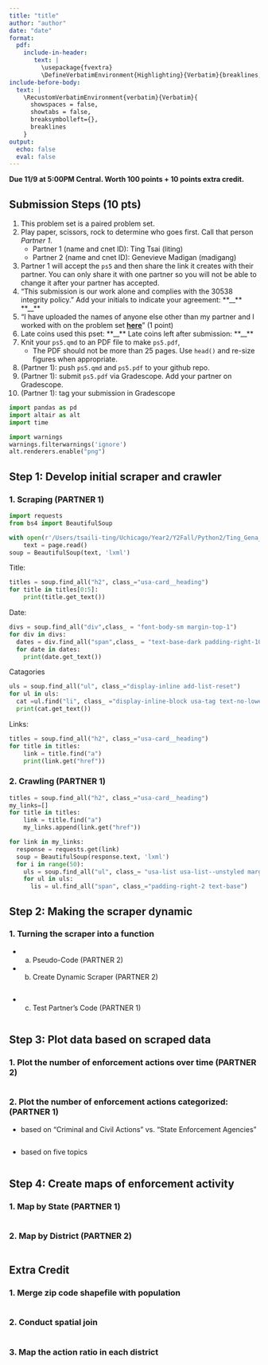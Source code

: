 ```yaml
---
title: "title"
author: "author"
date: "date"
format: 
  pdf:
    include-in-header: 
       text: |
         \usepackage{fvextra}
         \DefineVerbatimEnvironment{Highlighting}{Verbatim}{breaklines,commandchars=\\\{\}}
include-before-body:
  text: |
    \RecustomVerbatimEnvironment{verbatim}{Verbatim}{
      showspaces = false,
      showtabs = false,
      breaksymbolleft={},
      breaklines
    }
output:
  echo: false
  eval: false
---
```


**Due 11/9 at 5:00PM Central. Worth 100 points + 10 points extra credit.**

## Submission Steps (10 pts)
1. This problem set is a paired problem set.
2. Play paper, scissors, rock to determine who goes first. Call that person *Partner 1*.
    - Partner 1 (name and cnet ID): Ting Tsai (liting)
    - Partner 2 (name and cnet ID): Genevieve Madigan (madigang)
3. Partner 1 will accept the `ps5` and then share the link it creates with their partner. You can only share it with one partner so you will not be able to change it after your partner has accepted. 
4. "This submission is our work alone and complies with the 30538 integrity policy." Add your initials to indicate your agreement: \*\*\_\_\*\* \*\*\_\_\*\*
5. "I have uploaded the names of anyone else other than my partner and I worked with on the problem set **[here](https://docs.google.com/forms/d/185usrCREQaUbvAXpWhChkjghdGgmAZXA3lPWpXLLsts/edit)**"  (1 point)
6. Late coins used this pset: \*\*\_\_\*\* Late coins left after submission: \*\*\_\_\*\*
7. Knit your `ps5.qmd` to an PDF file to make `ps5.pdf`, 
    * The PDF should not be more than 25 pages. Use `head()` and re-size figures when appropriate. 
8. (Partner 1): push  `ps5.qmd` and `ps5.pdf` to your github repo.
9. (Partner 1): submit `ps5.pdf` via Gradescope. Add your partner on Gradescope.
10. (Partner 1): tag your submission in Gradescope

\newpage

```python
import pandas as pd
import altair as alt
import time

import warnings 
warnings.filterwarnings('ignore')
alt.renderers.enable("png")
```


## Step 1: Develop initial scraper and crawler

### 1. Scraping (PARTNER 1)

```python
import requests
from bs4 import BeautifulSoup
```

```python
with open(r'/Users/tsaili-ting/Uchicago/Year2/Y2Fall/Python2/Ting_Gena_PS5/Enforcement Actions.html', 'r') as page:
    text = page.read()
soup = BeautifulSoup(text, 'lxml')
```

Title:
```python
titles = soup.find_all("h2", class_="usa-card__heading")
for title in titles[0:5]:
    print(title.get_text())
```

Date:

```python
divs = soup.find_all("div",class_ = "font-body-sm margin-top-1")
for div in divs:
  dates = div.find_all("span",class_ = "text-base-dark padding-right-105")
  for date in dates:
    print(date.get_text())
```

Catagories

```python
uls = soup.find_all("ul", class_="display-inline add-list-reset")
for ul in uls:
  cat =ul.find("li", class_ ="display-inline-block usa-tag text-no-lowercase text-base-darkest bg-base-lightest margin-right-1")
  print(cat.get_text())
```

Links:

```python
titles = soup.find_all("h2", class_="usa-card__heading")
for title in titles:
    link = title.find("a")
    print(link.get("href"))
```

### 2. Crawling (PARTNER 1)

```python
titles = soup.find_all("h2", class_="usa-card__heading")
my_links=[]
for title in titles:
    link = title.find("a")
    my_links.append(link.get("href"))
```

```python
for link in my_links:
  response = requests.get(link)
  soup = BeautifulSoup(response.text, 'lxml')
  for i in range(50):
    uls = soup.find_all("ul", class_= "usa-list usa-list--unstyled margin-y-2")
    for ul in uls:
      lis = ul.find_all("span", class_="padding-right-2 text-base")

```

## Step 2: Making the scraper dynamic

### 1. Turning the scraper into a function 

* a. Pseudo-Code (PARTNER 2)


* b. Create Dynamic Scraper (PARTNER 2)

```python

```

* c. Test Partner's Code (PARTNER 1)

```python

```

## Step 3: Plot data based on scraped data

### 1. Plot the number of enforcement actions over time (PARTNER 2)

```python

```

### 2. Plot the number of enforcement actions categorized: (PARTNER 1)

* based on "Criminal and Civil Actions" vs. "State Enforcement Agencies"

```python

```

* based on five topics

```python

```

## Step 4: Create maps of enforcement activity

### 1. Map by State (PARTNER 1)

```python

```


### 2. Map by District (PARTNER 2)

```python

```

## Extra Credit

### 1. Merge zip code shapefile with population
```python

```

### 2. Conduct spatial join
```python

```

### 3. Map the action ratio in each district
```python

```